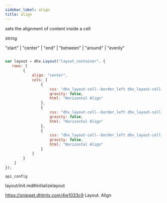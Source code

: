 ```yaml
---
sidebar_label: align
title: align
---
```



          


<Short>
 
sets the alignment of content inside a cell





</Short>



<Type>
 string


</Type>


 "start" | "center" | "end" | "between" | "around" | "evenly"

~~~js
 
var layout = dhx.Layout("layout_container", {
   rows: [
        {
            align: "center",
            cols: [
                {
                    css: "dhx_layout-cell--border_left dhx_layout-cell--border_right",
                    gravity: false,
                    html: "Horizontal Align"
                },
                {
                    css: "dhx_layout-cell--border_left dhx_layout-cell--border_right",
                    gravity: false,
                    html: "Horizontal Align"
                },
                {
                    css: "dhx_layout-cell--border_left dhx_layout-cell--border_right",
                    gravity: false,
                    html: "Horizontal Align"
                }
            ]
      	}
	]
});


~~~
	api_config

<Descr>
 


</Descr>


 layout/init.md#initializelayout

 https://snippet.dhtmlx.com/4w1033c9	Layout. Align


